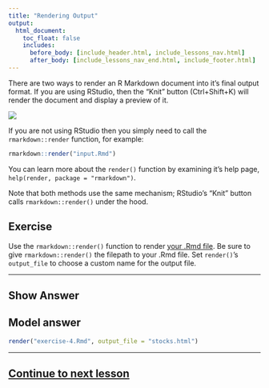 ```yaml
---
title: "Rendering Output"
output:
  html_document:
    toc_float: false
    includes:
      before_body: [include_header.html, include_lessons_nav.html]
      after_body: [include_lessons_nav_end.html, include_footer.html]
---
```


There are two ways to render an R Markdown document into it's final output format. If you are using RStudio, then the "Knit" button (Ctrl+Shift+K) will render the document and display a preview of it.

![](lesson-images/markdownKnitButton.png)

If you are not using RStudio then you simply need to call the `rmarkdown::render` function, for example:

```r
rmarkdown::render("input.Rmd")
```

You can learn more about the `render()` function by examining it's help page, `help(render, package = "rmarkdown")`.

Note that both methods use the same mechanism; RStudio's "Knit" button calls `rmarkdown::render()` under the hood.

## Exercise

Use the `rmarkdown::render()` function to render [your .Rmd file](lesson-exercises/exercise-4.Rmd). Be sure to give `rmarkdown::render()` the filepath to your .Rmd file. Set `render()`'s `output_file` to choose a custom name for the output file.

***

## Show Answer

## Model answer

```r
render("exercise-4.Rmd", output_file = "stocks.html")
```

***
## [Continue to next lesson](lesson-5.html)
